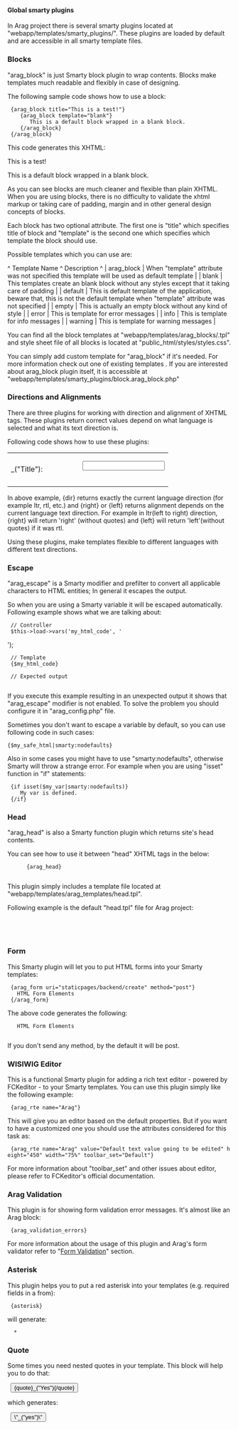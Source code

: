 ﻿==== Global smarty plugins ====

In Arag project there is several smarty plugins located at "webapp/templates/smarty_plugins/". These plugins are loaded by default and are accessible in all smarty template files.

=== Blocks ===

"arag_block" is just Smarty block plugin to wrap contents. Blocks make templates much readable and flexibly in case of designing.

The following sample code shows how to use a block:

  {arag_block title="This is a test!"}
     {arag_block template="blank"}
        This is a default block wrapped in a blank block.
     {/arag_block}
  {/arag_block}

This code generates this XHTML: 

   <div class="arag_block" dir="ltr">
       <div class="arag_block_title">This is a test!</div>
       <div class="arag_block_content arag_tags_ds">
           <div class="arag_blank_block" dir="ltr">
               <div class="arag_blank_block_content arag_tags_ds">This is a default block wrapped in a blank block.</div> 
           </div>
       </div>
   </div>

As you can see blocks are much cleaner and flexible than plain XHTML. When you are using blocks, there is no difficulty to validate the xhtml markup or taking care of padding, margin and in other general design concepts of blocks.

Each block has two optional attribute. The first one is "title" which specifies title of block and "template" is the second one which specifies which template the block should use.

Possible templates which you can use are:

^ Template Name ^ Description ^
| arag_block | When "template" attribute was not specified this template will be used as default template |
| blank         | This templates create an blank block without any styles except that it taking care of padding |
| default       | This is default template of the application, beware that, this is not the default template when "template" attribute was not specified  |
| empty         | This is actually an empty block without any kind of style |
| error         | This is template for error messages |
| info          | This is template for info messages |
| warning       | This is template for warning messages |


You can find all the block templates at "webapp/templates/arag_blocks/<template_name>.tpl" and style sheet file of all blocks is located at "public_html/styles/styles.css".

You can simply add custom template for "arag_block" if it's needed. For more information check out one of existing templates .
If you are interested about arag_block plugin itself, it is accessible at "webapp/templates/smarty_plugins/block.arag_block.php"

=== Directions and Alignments ===

There are three plugins for working with direction and alignment of XHTML tags. These plugins return correct values depend on what language is selected and what its text direction is.

Following code shows how to use these plugins:

  <table border="0" dir="{dir}">
  <tr>
      <td align="{right}">_("Title"):</td>
      <td align="{left}">
          <input type="text" name="title" />
      </td>
  </tr>
  <!-- ... -->
  </table>

In above example, {dir} returns exactly the current language direction (for example ltr, rtl, etc.) and {right} or {left} returns alignment depends on the current language text direction. For example in ltr(left to right) direction, {right} will return 'right' (without quotes) and {left} will return 'left'(without quotes) if it was rtl.

Using these plugins, make templates flexible to different languages with different text directions.

=== Escape ===

"arag_escape" is a Smarty modifier and prefilter to convert all applicable characters to HTML entities; In general it escapes the output.

So when you are using a Smarty variable it will be escaped automatically. Following example shows what we are talking about:

  // Controller
  $this->load->vars('my_html_code', '<script language="javascript">alert('XSS');</script>');
  
  // Template
  {$my_html_code}
  
  // Expected output
  <script language="javascript">alert('XSS');</script> 

If you execute this example resulting in an unexpected output it shows that "arag_escape" modifier is not enabled. To solve the problem you should configure it in "arag_config.php" file.

Sometimes you don't want to escape a variable by default, so you can use following code in such cases:

 {$my_safe_html|smarty:nodefaults}

Also in some cases you might have to use "smarty:nodefaults", otherwise Smarty will throw a strange error. For example when you are using "isset" function in "if" statements:

  {if isset($my_var|smarty:nodefaults)}
     My var is defined.
  {/if}

=== Head ===

"arag_head" is also a Smarty function plugin which returns site's head contents.

You can see how to use it between "head" XHTML tags in the below:

  <html>
  <head>
       <title>Arag</title>
       {arag_head}
  </head>
  <body>
       <!-- ... -->
  </body>
  </html>

This plugin simply includes a template file located at "webapp/templates/arag_templates/head.tpl".

Following example is the default "head.tpl" file for Arag project:

  <meta http-equiv="Content-Type" content="text/html; charset=utf-8" />
  <link rel="icon" href="{$arag_base_url|smarty:nodefaults}/images/misc/favicon.ico" type="image/x-icon" />
  <link rel="shortcut icon" href="{$arag_base_url|smarty:nodefaults}/images/misc/favicon.ico" type="image/x-icon" />
  <link rel="stylesheet" media="all" type="text/css" title="Arag" 
        href="{$arag_base_url|smarty:nodefaults}/styles/styles.css" />    

=== Form ===

This Smarty plugin will let you to put HTML forms into your Smarty templates:

  {arag_form uri="staticpages/backend/create" method="post"}
    HTML Form Elements
  {/arag_form}

The above code generates the following:

  <form actin="staticpages/backend/create"  method="post">
    HTML Form Elements
  </form>

If you don't send any method, by the default it will be post.

=== WISIWIG Editor ===

This is a functional Smarty plugin for adding a rich text editor - powered by FCKeditor - to your Smarty templates. You can use this plugin simply like the following example:

  {arag_rte name="Arag"}

This will give you an editor based on the default properties. But if you want to have a customized one you should use the attributes considered for this task as:

  {arag_rte name="Arag" value="Default text value going to be edited" height="450" width="75%" toolbar_set="Default"}

For more information about "toolbar_set" and other issues about editor, please refer to FCKeditor's official documentation.

=== Arag Validation ===

This plugin is for showing form validation error messages. It's almost like an Arag block:

  {arag_validation_errors}

For more information about the usage of this plugin and Arag's form validator refer to "[[#form_validation|Form Validation]]" section.

=== Asterisk ===

This plugin helps you to put a red asterisk into your templates (e.g. required fields in a from):

  {asterisk}

will generate:

  <span class="asterisk">&nbsp;*&nbsp;</span>

=== Quote ===

Some times you need nested quotes in your template. This block will help you to do that:

  <input type="submit" name="submit" value={quote}_("Yes"){/quote} />

which generates:

  <input type="submit" name="submit" value=\"_("yes")\" />
